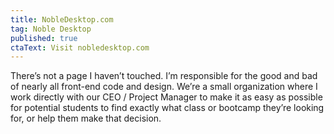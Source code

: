 ```yaml
---
title: NobleDesktop.com
tag: Noble Desktop
published: true
ctaText: Visit nobledesktop.com
---
```


There’s not a page I haven’t touched. I’m responsible for the good and bad of nearly all front-end code and design. We’re a small organization where I work directly with our CEO / Project Manager to make it as easy as possible for potential students to find exactly what class or bootcamp they’re looking for, or help them make that decision.